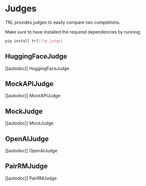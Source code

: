 # Judges

TRL provides judges to easily compare two completions.

Make sure to have installed the required dependencies by running:

```bash
pip install trl[llm_judge]
```

## HuggingFaceJudge

[[autodoc]] HuggingFaceJudge

## MockAPIJudge

[[autodoc]] MockAPIJudge

## MockJudge

[[autodoc]] MockJudge

## OpenAIJudge

[[autodoc]] OpenAIJudge

## PairRMJudge

[[autodoc]] PairRMJudge
